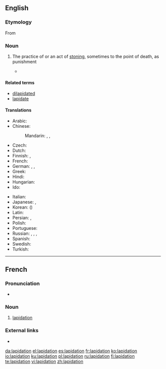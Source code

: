 ==English==

===Etymology===
From {{etyl|la|en}} {{term|lapis||stone|lang=la}}

===Noun===
{{en-noun}}

# {{context|legal|lang=en}} The practice of or an act of [[stoning]], sometimes to the point of death, as punishment
#* {{quote-news|title=International Women’s Day, another day of repression for women|work=亚州新闻|date=Mar 6|year=2007|passage=The five women on trial were almost all activists for the full repeal (not just a moratorium) of '''lapidation''', ie stoning, from Iran’s law books.}}

====Related terms====
* [[dilapidated]]
* [[lapidate]]

====Translations====
{{trans-top|act of stoning, sometimes to the point of death}}
* Arabic: {{t|ar|رَجْم|m}}
* Chinese:
*: Mandarin: {{t+|cmn|石刑|tr=shíxíng|sc=Hani}}, {{t|cmn|投石刑|tr=tóushíxíng|sc=Hani}}, {{t|cmn|投石|tr=tóushí|sc=Hani}}
* Czech: {{t|cs|kamenování}}
* Dutch: {{t+|nl|steniging|f}}
* Finnish: {{t|fi|kivittäminen}}, {{t|fi|kivitys}}
* French: {{t+|fr|lapidation|f}}
* German: {{t+|de|Steinigung|f}}, {{qualifier|from Arabic}} {{t|de|Radschm|m}}, {{t|de|Lapidation|f}}
* Greek: {{t+|el|λιθοβολισμός|m}}
* Hindi: {{t-needed|hi}}
* Hungarian: {{t|hu|megkövezés}}
* Ido: {{t|io|ston-agar}}
{{trans-mid}}
* Italian: {{t+|it|lapidazione|f}}
* Japanese: {{t|ja|石打ち|tr=いしうち, ishi-uchi}}, {{t|ja|石撃ち|tr=いしうち, ishi-uchi}}
* Korean: {{t|ko|투석형|sc=Hang}} ({{t|ko|投石刑|sc=Hani}})
* Latin: {{t|la|lapidatio|f}}
* Persian: {{t+|fa|سنگسار|tr=sangsâr}}, {{t+|fa|رجم|tr=rajm}}
* Polish: {{t+|pl|ukamienowanie|n}}
* Portuguese: {{t|pt|lapidação|f}}
* Russian: {{t|ru|побива́ние камня́ми|n}}, {{t|ru|забра́сывание камня́ми|n}}, {{t|ru|лапида́ция|f}}, {{qualifier|from Arabic}} {{t|ru|раджм|m}}
* Spanish: {{t+|es|lapidación|f}}
* Swedish: {{t+|sv|stening|c}}
* Turkish: {{t+|tr|recm}}
{{trans-bottom}}

----

==French==

===Pronunciation===
* {{IPA|/la.pi.da.sjɔ̃/|lang=fr}}

===Noun===
{{fr-noun|f}}

# [[#English|lapidation]]

===External links===
* {{R:TLFi}}

[[da:lapidation]]
[[el:lapidation]]
[[es:lapidation]]
[[fr:lapidation]]
[[ko:lapidation]]
[[io:lapidation]]
[[ku:lapidation]]
[[pl:lapidation]]
[[ru:lapidation]]
[[fi:lapidation]]
[[te:lapidation]]
[[vi:lapidation]]
[[zh:lapidation]]